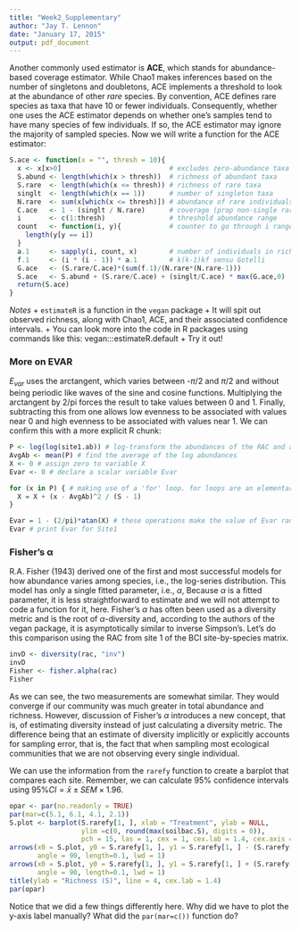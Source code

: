 ```yaml
---
title: "Week2_Supplementary"
author: "Jay T. Lennon"
date: "January 17, 2015"
output: pdf_document
---
```

Another commonly used estimator is **ACE**, which stands for abundance-based coverage estimator. 
While Chao1 makes inferences based on the number of singletons and doubletons, ACE implements a threshold to look at the abundance of other *rare* species. 
By convention, ACE defines rare species as taxa that have 10 or fewer individuals.
Consequently, whether one uses the ACE estimator depends on whether one's samples tend to have many species of few individuals.
If so, the ACE estimator may ignore the majority of sampled species.
Now we will write a function for the ACE estimator:

```r
S.ace <- function(x = "", thresh = 10){ 
  x <- x[x>0]                           # excludes zero-abundance taxa
  S.abund <- length(which(x > thresh))  # richness of abundant taxa
  S.rare  <- length(which(x <= thresh)) # richness of rare taxa
  singlt  <- length(which(x == 1))      # number of singleton taxa
  N.rare  <- sum(x[which(x <= thresh)]) # abundance of rare individuals
  C.ace   <- 1 - (singlt / N.rare)      # coverage (prop non-single rare inds)
  i       <- c(1:thresh)                # threshold abundance range
  count   <- function(i, y){            # counter to go through i range
    length(y[y == i])
  }
  a.1     <- sapply(i, count, x)        # number of individuals in richness i richness classes
  f.1     <- (i * (i - 1)) * a.1        # k(k-1)kf sensu Gotelli
  G.ace   <- (S.rare/C.ace)*(sum(f.1)/(N.rare*(N.rare-1)))
  S.ace   <- S.abund + (S.rare/C.ace) + (singlt/C.ace) * max(G.ace,0) 
  return(S.ace)
}
```

_Notes_
+ `estimateR` is a function in the `vegan` package 
+ It will spit out observed richness, along with Chao1, ACE, and their associated confidence intervals. 
+ You can look more into the code in R packages using commands like this: vegan:::estimateR.default
+ Try it out!


### More on EVAR
$E_{var}$ uses the arctangent, which varies between -$\pi$/2 and $\pi$/2 and without being periodic like waves of the sine and cosine functions. Multiplying the arctangent by 2/pi forces the result to take values between 0 and 1. 
Finally, subtracting this from one allows low evenness to be associated with values near 0 and high evenness to be associated with values near 1. 
We can confirm this with a more explicit R chunk:

```r
P <- log(log(site1.ab)) # log-transform the abundances of the RAC and assign them to a vector P
AvgAb <- mean(P) # find the average of the log abundances
X <- 0 # assign zero to variable X
Evar <- 0 # declare a scalar variable Evar

for (x in P) { # making use of a 'for' loop. for loops are an elementary control structure in all programming languages.
  X = X + (x - AvgAb)^2 / (S - 1)
}

Evar = 1 - (2/pi)*atan(X) # these operations make the value of Evar range between 0 and 1
Evar # print Evar for Site1
```



### Fisher's $\boldsymbol\alpha$
R.A. Fisher (1943) derived one of the first and most successful models for how abundance varies among species, i.e., the log-series distribution.
This model has only a single fitted parameter, i.e., $\alpha$, 
Because $\alpha$ is a fitted parameter, it is less straightforward to estimate and we will not attempt to code a function for it, here.
Fisher's $\alpha$ has often been used as a diversity metric and is the root of $\alpha$-diversity and, according to the authors of the vegan package, it is asymptotically similar to inverse Simpson's.
Let's do this comparison using the RAC from site 1 of the BCI site-by-species matrix.

```r
invD <- diversity(rac, "inv")
invD
Fisher <- fisher.alpha(rac)
Fisher
```

As we can see, the two measurements are somewhat similar. 
They would converge if our community was much greater in total abundance and richness. 
However, discussion of Fisher's $\alpha$ introduces a new concept, that is, of estimating diversity instead of just calculating a diversity metric. 
The difference being that an estimate of diversity implicitly or explicitly accounts for sampling error, that is, the fact that when sampling most ecological communities that we are not observing every single individual.


We can use the information from the `rarefy` function to create a barplot that compares each site.
Remember, we can calculate 95% confidence intervals using $95\% CI = \bar{x} \pm SEM \times 1.96$.

```r
opar <- par(no.readonly = TRUE)
par(mar=c(5.1, 6.1, 4.1, 2.1))
S.plot <- barplot(S.rarefy[1, ], xlab = "Treatment", ylab = NULL, 
                  ylim =c(0, round(max(soilbac.S), digits = 0)), 
                  pch = 15, las = 1, cex = 1, cex.lab = 1.4, cex.axis = 1.25)
arrows(x0 = S.plot, y0 = S.rarefy[1, ], y1 = S.rarefy[1, ] - (S.rarefy[2, ] * 1.96), 
       angle = 90, length=0.1, lwd = 1)
arrows(x0 = S.plot, y0 = S.rarefy[1, ], y1 = S.rarefy[1, ] + (S.rarefy[2, ] * 1.96), 
       angle = 90, length=0.1, lwd = 1)
title(ylab = "Richness (S)", line = 4, cex.lab = 1.4)
par(opar)
```

Notice that we did a few things differently here.
Why did we have to plot the y-axis label manually?
What did the `par(mar=c())` function do?
